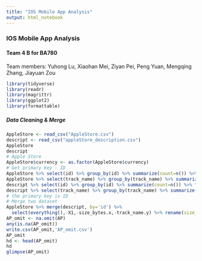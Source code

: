 ```yaml
---
title: "IOS Mobile App Analysis"
output: html_notebook
---
```


### IOS Mobile App Analysis
#### Team 4 B for BA780
Team members:
Yuhong Lu, Xiaohan Mei, Ziyan Pei, Peng Yuan, Mengqing Zhang, Jiayuan Zou

```r
library(tidyverse)
library(readr)
library(magrittr)
library(ggplot2)
library(formattable)
```

##### Data Cleaning & Merge
```r
AppleStore <- read_csv("AppleStore.csv")
descript <- read_csv("appleStore_description.csv")
AppleStore
descript
# Apple Store
AppleStore$currency <- as.factor(AppleStore$currency)
# Get primary key - ID
AppleStore %>% select(id) %>% group_by(id) %>% summarize(count=n()) %>% filter(count>1)
AppleStore %>% select(track_name) %>% group_by(track_name) %>% summarize(count=n()) %>% filter(count>1)
descript %>% select(id) %>% group_by(id) %>% summarize(count=n()) %>% filter(count>1)
descript %>% select(track_name) %>% group_by(track_name) %>% summarize(count=n()) %>% filter(count>1)
# the primary key is ID
# Merge two dataset
AppleStore %>% merge(descript, by='id') %>% 
  select(everything(),-X1,-size_bytes.x,-track_name.y) %>% rename(size_byte=size_bytes.y) ->AP
AP_omit <- na.omit(AP)
any(is.na(AP_omit))
write.csv(AP_omit,'AP_omit.csv')
AP_omit
hd <- head(AP_omit) 
hd
glimpse(AP_omit)
```

